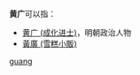 '''黄广'''可以指：
* [[黄广_(成化进士)|黄广 (成化进士)]]，明朝政治人物
* [[黃廣_(雪糕小販)|黃廣 (雪糕小販)]]

{{disambig}}

[[Category:二字黄姓人名消歧义|guang]]